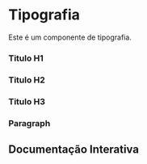 

<Meta of={Story} />

# Tipografia

Este é um componente de tipografia.

### Titulo H1
<Canvas of={Story.TextHeadingH1} layout="centered" />

### Titulo H2
<Canvas of={Story.TextHeadingH2} layout="centered" />

### Titulo H3
<Canvas of={Story.TextHeadingH3} layout="centered" />

### Paragraph
<Canvas of={Story.TextParagraph} layout="centered" />

## Documentação Interativa

<Primary />
<Controls />
